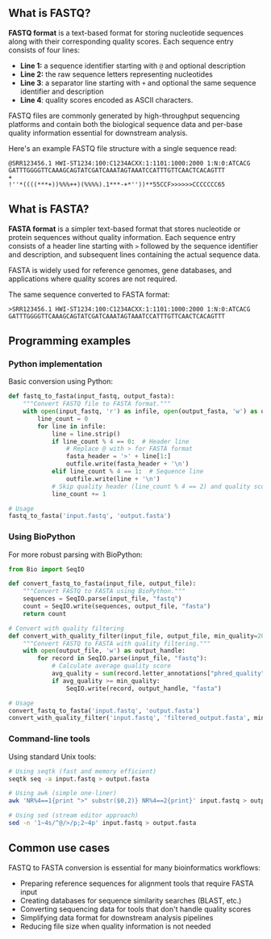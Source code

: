 ## What is FASTQ?

**FASTQ format** is a text-based format for storing nucleotide sequences along with their corresponding quality scores. Each sequence entry consists of four lines:

- **Line 1:** a sequence identifier starting with `@` and optional description
- **Line 2:** the raw sequence letters representing nucleotides
- **Line 3**: a separator line starting with `+` and optional the same sequence identifier and description
- **Line 4**: quality scores encoded as ASCII characters.

FASTQ files are commonly generated by high-throughput sequencing platforms and contain both the biological sequence data and per-base quality information essential for downstream analysis.

Here's an example FASTQ file structure with a single sequence read:

```
@SRR123456.1 HWI-ST1234:100:C1234ACXX:1:1101:1000:2000 1:N:0:ATCACG
GATTTGGGGTTCAAAGCAGTATCGATCAAATAGTAAATCCATTTGTTCAACTCACAGTTT
+
!''*((((***+))%%%++)(%%%%).1***-+*''))**55CCF>>>>>>CCCCCCC65
```

## What is FASTA?

**FASTA format** is a simpler text-based format that stores nucleotide or protein sequences without quality information. Each sequence entry consists of a header line starting with `>` followed by the sequence identifier and description, and subsequent lines containing the actual sequence data.

FASTA is widely used for reference genomes, gene databases, and applications where quality scores are not required.

The same sequence converted to FASTA format:

```
>SRR123456.1 HWI-ST1234:100:C1234ACXX:1:1101:1000:2000 1:N:0:ATCACG
GATTTGGGGTTCAAAGCAGTATCGATCAAATAGTAAATCCATTTGTTCAACTCACAGTTT
```

## Programming examples

### Python implementation

Basic conversion using Python:

```python
def fastq_to_fasta(input_fastq, output_fasta):
    """Convert FASTQ file to FASTA format."""
    with open(input_fastq, 'r') as infile, open(output_fasta, 'w') as outfile:
        line_count = 0
        for line in infile:
            line = line.strip()
            if line_count % 4 == 0:  # Header line
                # Replace @ with > for FASTA format
                fasta_header = '>' + line[1:]
                outfile.write(fasta_header + '\n')
            elif line_count % 4 == 1:  # Sequence line
                outfile.write(line + '\n')
            # Skip quality header (line_count % 4 == 2) and quality scores (line_count % 4 == 3)
            line_count += 1

# Usage
fastq_to_fasta('input.fastq', 'output.fasta')
```

### Using BioPython

For more robust parsing with BioPython:

```python
from Bio import SeqIO

def convert_fastq_to_fasta(input_file, output_file):
    """Convert FASTQ to FASTA using BioPython."""
    sequences = SeqIO.parse(input_file, "fastq")
    count = SeqIO.write(sequences, output_file, "fasta")
    return count

# Convert with quality filtering
def convert_with_quality_filter(input_file, output_file, min_quality=20):
    """Convert FASTQ to FASTA with quality filtering."""
    with open(output_file, 'w') as output_handle:
        for record in SeqIO.parse(input_file, "fastq"):
            # Calculate average quality score
            avg_quality = sum(record.letter_annotations["phred_quality"]) / len(record)
            if avg_quality >= min_quality:
                SeqIO.write(record, output_handle, "fasta")

# Usage
convert_fastq_to_fasta('input.fastq', 'output.fasta')
convert_with_quality_filter('input.fastq', 'filtered_output.fasta', min_quality=25)
```

### Command-line tools

Using standard Unix tools:

```bash
# Using seqtk (fast and memory efficient)
seqtk seq -a input.fastq > output.fasta

# Using awk (simple one-liner)
awk 'NR%4==1{print ">" substr($0,2)} NR%4==2{print}' input.fastq > output.fasta

# Using sed (stream editor approach)
sed -n '1~4s/^@/>/p;2~4p' input.fastq > output.fasta
```


## Common use cases

FASTQ to FASTA conversion is essential for many bioinformatics workflows:

- Preparing reference sequences for alignment tools that require FASTA input
- Creating databases for sequence similarity searches (BLAST, etc.)
- Converting sequencing data for tools that don't handle quality scores
- Simplifying data format for downstream analysis pipelines
- Reducing file size when quality information is not needed
